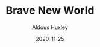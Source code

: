 ---
title: "Brave New World"
subtitle: ""
author: 'Aldous Huxley'
date: 2020-11-25
tags: ['Book']
excerpt: "Where 1984 pictures an ultimately depressing world, Brave New World seems to go the other way. Everybody is always happy and nobody has to worry. For me that is also a bleak, boring and bad perspective. The creepy thing to me is that we already are living in an age where most people just want to be happy and not worry. This book describes their ultimate dream."
cover: 'brave-new-world.jpg'
links:
  amazon: "https://www.amazon.nl/gp/product/0099458233/ref=as_li_tl?ie=UTF8&camp=247&creative=1211&creativeASIN=0099458233&linkCode=as2&tag=joeplaa-21&linkId=fdfaf4d09487210c1075f36cffa043db"
  goodreads: '1430426.Brave_New_World'
  kobo: "brave-new-world-59"
id:
  asin: 'B0031RDVVE'
  isbn: '9780099458234'
published: true
---